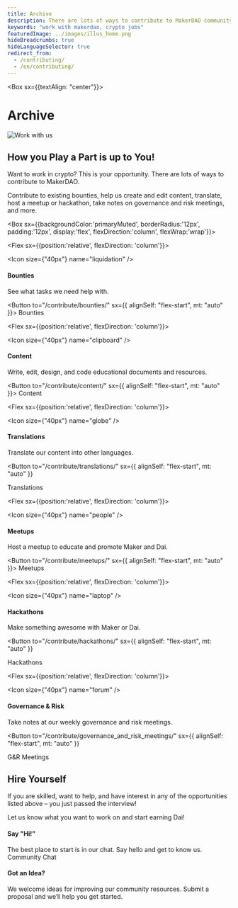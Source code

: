 ```yaml
---
title: Archive
description: There are lots of ways to contribute to MakerDAO community development. Contribute to existing bounties, help us create and edit content, translate, host a meetup or hackathon, take notes on governance and risk meetings, and more.
keywords: "work with makerdao, crypto jobs"
featuredImage: ../images/illus_home.png
hideBreadcrumbs: true
hideLanguageSelector: true
redirect_from:
  - /contributing/
  - /en/contributing/
---
```


<Box sx={{textAlign: "center"}}>


# Archive

![Work with us](/images/illus_work.png)

</Box>


## How you Play a Part is up to You!

Want to work in crypto? This is your opportunity. There are lots of ways to contribute to MakerDAO.

Contribute to existing bounties, help us create and edit content, translate, host a meetup or hackathon, take notes on governance and risk meetings, and more.

<Box sx={{backgroundColor:'primaryMuted', borderRadius:'12px', padding:'12px', display:'flex', flexDirection:'column', flexWrap:'wrap'}}>


<Chocolate>


<Flex sx={{position:'relative', flexDirection: 'column'}}>


<Icon size={"40px"} name="liquidation" />

#### Bounties

See what tasks we need help with.

<Button to="/contribute/bounties/" sx={{ alignSelf: "flex-start", mt: "auto" }}>
  Bounties
</Button>

</Flex>


<Flex sx={{position:'relative', flexDirection: 'column'}}>


<Icon size={"40px"} name="clipboard" />

#### Content

Write, edit, design, and code educational documents and resources.

<Button to="/contribute/content/" sx={{ alignSelf: "flex-start", mt: "auto" }}>
  Content
</Button>

</Flex>


<Flex sx={{position:'relative', flexDirection: 'column'}}>


<Icon size={"40px"} name="globe" />

#### Translations

Translate our content into other languages.

<Button
  to="/contribute/translations/"
  sx={{ alignSelf: "flex-start", mt: "auto" }}
>
  Translations
</Button>

</Flex>


<Flex sx={{position:'relative', flexDirection: 'column'}}>


<Icon size={"40px"} name="people" />

#### Meetups

Host a meetup to educate and promote Maker and Dai.

<Button to="/contribute/meetups/" sx={{ alignSelf: "flex-start", mt: "auto" }}>
  Meetups
</Button>

</Flex>


<Flex sx={{position:'relative', flexDirection: 'column'}}>


<Icon size={"40px"} name="laptop" />

#### Hackathons

Make something awesome with Maker or Dai.

<Button
  to="/contribute/hackathons/"
  sx={{ alignSelf: "flex-start", mt: "auto" }}
>
  Hackathons
</Button>

</Flex>


<Flex sx={{position:'relative', flexDirection: 'column'}}>


<Icon size={"40px"} name="forum" />

#### Governance & Risk

Take notes at our weekly governance and risk meetings.

<Button
  to="/contribute/governance_and_risk_meetings/"
  sx={{ alignSelf: "flex-start", mt: "auto" }}
>
  G&R Meetings
</Button>

</Flex>


</Chocolate>


</Box>


<InfoBlock>


<Box>


## Hire Yourself

If you are skilled, want to help, and have interest in any of the opportunities listed above – you just passed the interview!

Let us know what you want to work on and start earning Dai!

</Box>


</InfoBlock>


<Tout>


<Box>


#### Say "Hi!"

The best place to start is in our chat. Say hello and get to know us. <Link to="https://chat.makerdao.com/channel/community-development">Community Chat</Link>

</Box>


<Box>


#### Got an Idea?

We welcome ideas for improving our community resources. Submit a <Link to="/funding/community-projects/">proposal</Link> and we’ll help you get started.

</Box>


</Tout>

